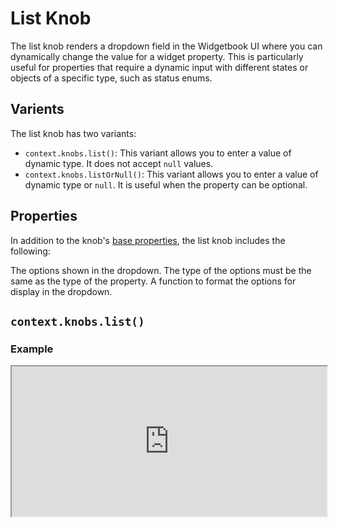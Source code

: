 # List Knob

The list knob renders a dropdown field in the Widgetbook UI where you can dynamically change the value for a widget property. 
This is particularly useful for properties that require a dynamic input with different states or objects of a specific type, such as status enums.

## Varients

The list knob has two variants:
- `context.knobs.list()`: This variant allows you to enter a value of dynamic type. It does not accept `null` values.
- `context.knobs.listOrNull()`: This variant allows you to enter a value of dynamic type or `null`. It is useful when the property can be optional.

## Properties

In addition to the knob's [base properties](/knobs/overview#properties), the list knob includes the following:

<Accordion title="context.knobs.list()" defaultOpen>
  <Property name="options" type="T" required>
    The options shown in the dropdown. The type of the options must be the same as the type of the property.
  </Property>

  <Property name="labelBuilder" type="LabelBuilder<T>" optional>
    A function to format the options for display in the dropdown.
  </Property>
</Accordion>

## `context.knobs.list()`

### Example

<iframe 
  src="https://preview.widgetbook.io/#/?path=knobpreview/list-knob&panels=knobs" 
  width="100%"
  height="240px"
/>

### Usage

To use a list knob, call the `context.knobs.list()` method.

```dart title="Example: List Knob"
@UseCase(type: MyWidget, name: 'Default')
Widget buildUseCase(BuildContext context) {
  return MyWidget(
    status: context.knobs.list( // [!code highlight]
      label: 'status', // [!code highlight]
      options: [ // [!code highlight]
        OnlineStatusType.online, // [!code highlight]
        OnlineStatusType.offline, // [!code highlight]
        OnlineStatusType.busy, // [!code highlight]
      ], // [!code highlight]
      labelBuilder: (value) => value!.name, // [!code highlight]
    ), // [!code highlight]
  );
}

enum OnlineStatusType { online, offline, busy }
```

## `context.knobs.stringOrNull()` 

### Example

<iframe 
  src="https://preview.widgetbook.io/#/?path=knobpreview/list-nullable-knob&panels=knobs" 
  width="100%"
  height="240px"
/>

### Usage

To use the nullable list knob, call the `context.knobs.listOrNull()` method.

```dart title="Example: Nullable List Knob"
@UseCase(type: MyWidget, name: 'Default')
Widget buildUseCase(BuildContext context) {
  return MyWidget(
    status: context.knobs.listOrNull( // [!code highlight]
      label: 'status', // [!code highlight]
      options: [ // [!code highlight]
        OnlineStatusType.online, // [!code highlight]
        OnlineStatusType.offline, // [!code highlight]
        OnlineStatusType.busy, // [!code highlight]
      ], // [!code highlight]
      labelBuilder: (value) => value!.name, // [!code highlight]
    ), // [!code highlight]
  );
}

enum OnlineStatusType { online, offline, busy }
```

## Multi-snapshot Support

Multi-snapshot support allows you to generate multiple screenshots of a single use case with varying values using [KnobsConfigs](/cloud/reviews/multi-snapshot#multi-snapshot-for-knobs) and [AddonsConfigs](/cloud/reviews/multi-snapshot#multi-snapshot-for-addons).

### Regular list knob

```dart title="Example: ListKnobConfig"
@UseCase(
  type: MyWidget,
  name: 'Default',
  cloudKnobsConfigs: { // [!code highlight]
    'online': [ListKnobConfig('status', 'online')], // [!code highlight]
    'offline': [ListKnobConfig('status', 'offline')], // [!code highlight]
    'busy': [ListKnobConfig('status', 'busy')], // [!code highlight]
  }, // [!code highlight]
)
Widget buildUseCase(BuildContext context) {
  return MyWidget(
    status: context.knobs.listOrNull(
      label: 'status',
      options: [
        OnlineStatusType.online,
        OnlineStatusType.offline,
        OnlineStatusType.busy,
      ],
      labelBuilder: (value) => value!.name,
    ),
  );
}

enum OnlineStatusType { online, offline, busy }
```

### Nullable String Knob

Multi-snapshot support is currently not available for the nullable list knob.
We're working on adding this feature until the mid of May 2025.